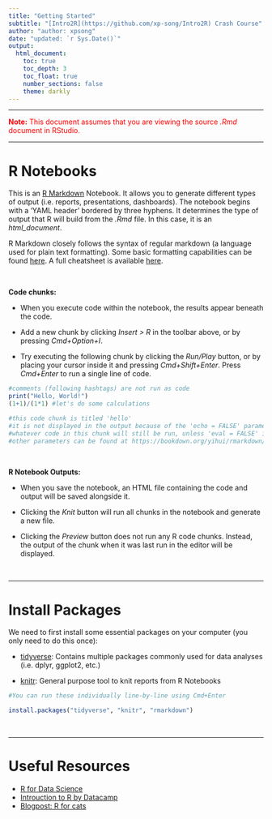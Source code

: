 ```yaml
---
title: "Getting Started"
subtitle: "[Intro2R](https://github.com/xp-song/Intro2R) Crash Course"
author: "author: xpsong"
date: "updated: `r Sys.Date()`"
output:
  html_document:
    toc: true
    toc_depth: 3
    toc_float: true
    number_sections: false
    theme: darkly
---
```


---

<span style="color:red">**Note:** This document assumes that you are viewing the source _.Rmd_ document in RStudio.</span>  

---

# R Notebooks
This is an [R Markdown](http://rmarkdown.rstudio.com) Notebook. It allows you to generate different types of output (i.e. reports, presentations, dashboards). The notebook begins with a 'YAML header' bordered by three hyphens. It determines the type of output that R will build from the _.Rmd_ file. In this case, it is an *html_document*.

R Markdown closely follows the syntax of regular markdown (a language used for plain text formatting). Some basic formatting capabilities can be found [here](https://rmarkdown.rstudio.com/authoring_basics.html). A full cheatsheet is available [here](https://www.rstudio.com/wp-content/uploads/2015/02/rmarkdown-cheatsheet.pdf).

<br>

**Code chunks:**  

* When you execute code within the notebook, the results appear beneath the code.  

* Add a new chunk by clicking *Insert > R* in the toolbar above, or by pressing *Cmd+Option+I*.

* Try executing the following chunk by clicking the *Run/Play* button, or by placing your cursor inside it and pressing *Cmd+Shift+Enter*. Press *Cmd+Enter* to run a single line of code.

```r
#comments (following hashtags) are not run as code
print("Hello, World!")
(1+1)/(1*1) #let's do some calculations
```

```r
#this code chunk is titled 'hello'
#it is not displayed in the output because of the 'echo = FALSE' parameter
#whatever code in this chunk will still be run, unless 'eval = FALSE' is added as a parameter
#other parameters can be found at https://bookdown.org/yihui/rmarkdown/r-code.html
```

<br>

**R Notebook Outputs:**

* When you save the notebook, an HTML file containing the code and output will be saved alongside it.

* Clicking the *Knit* button will run all chunks in the notebook and generate a new file.

* Clicking the *Preview* button does not run any R code chunks. Instead, the output of the chunk when it was last run in the editor will be displayed. 

<br>

---

# Install Packages

We need to first install some essential packages on your computer (you only need to do this once):

- [tidyverse](https://www.tidyverse.org/packages/): Contains multiple packages commonly used for data analyses (i.e. dplyr, ggplot2, etc.)

- [knitr](https://www.rdocumentation.org/packages/knitr/versions/1.23): General purpose tool to knit reports from R Notebooks 


```r
#You can run these individually line-by-line using Cmd+Enter

install.packages("tidyverse", "knitr", "rmarkdown")

```

<br>

---

# Useful Resources

- [R for Data Science](https://r4ds.had.co.nz)
- [Introuction to R by Datacamp](https://www.datacamp.com/courses/free-introduction-to-r)
- [Blogpost: R for cats](https://www.rforcats.net)

